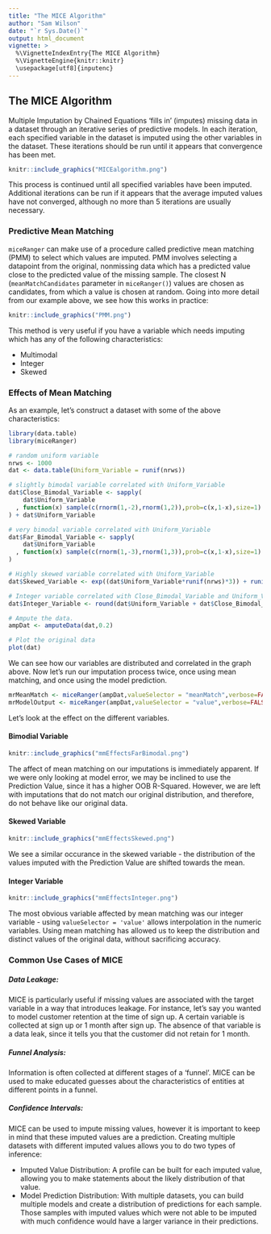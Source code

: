 ```yaml
---
title: "The MICE Algorithm"
author: "Sam Wilson"
date: "`r Sys.Date()`"
output: html_document
vignette: >
  %\VignetteIndexEntry{The MICE Algorithm}
  %\VignetteEngine{knitr::knitr}
  \usepackage[utf8]{inputenc}
---
```


## The MICE Algorithm
Multiple Imputation by Chained Equations 'fills in' (imputes) missing data in a dataset through an iterative series of predictive models. In each iteration, each specified variable in the dataset is imputed using the other variables in the dataset. These iterations should be run until it appears that convergence has been met.  

  

```r
knitr::include_graphics("MICEalgorithm.png")
```  

This process is continued until all specified variables have been imputed. Additional iterations can be run if it appears that the average imputed values have not converged, although no more than 5 iterations are usually necessary.


### Predictive Mean Matching
```miceRanger``` can make use of a procedure called predictive mean matching (PMM) to select which values are imputed. PMM involves selecting a datapoint from the original, nonmissing data which has a predicted value close to the predicted value of the missing sample. The closest N (```meanMatchCandidates``` parameter in ```miceRanger()```) values are chosen as candidates, from which a value is chosen at random. Going into more detail from our example above, we see how this works in practice:  

  
```r
knitr::include_graphics("PMM.png")
```  
  

This method is very useful if you have a variable which needs imputing which has any of the following characteristics:  

* Multimodal  
* Integer  
* Skewed  
  
### Effects of Mean Matching  
As an example, let's construct a dataset with some of the above characteristics:
```r
library(data.table)
library(miceRanger)

# random uniform variable
nrws <- 1000
dat <- data.table(Uniform_Variable = runif(nrws))

# slightly bimodal variable correlated with Uniform_Variable
dat$Close_Bimodal_Variable <- sapply(
    dat$Uniform_Variable
  , function(x) sample(c(rnorm(1,-2),rnorm(1,2)),prob=c(x,1-x),size=1)
) + dat$Uniform_Variable

# very bimodal variable correlated with Uniform_Variable
dat$Far_Bimodal_Variable <- sapply(
    dat$Uniform_Variable
  , function(x) sample(c(rnorm(1,-3),rnorm(1,3)),prob=c(x,1-x),size=1)
)

# Highly skewed variable correlated with Uniform_Variable
dat$Skewed_Variable <- exp((dat$Uniform_Variable*runif(nrws)*3)) + runif(nrws)*3

# Integer variable correlated with Close_Bimodal_Variable and Uniform_Variable
dat$Integer_Variable <- round(dat$Uniform_Variable + dat$Close_Bimodal_Variable/3 + runif(nrws)*2)

# Ampute the data.
ampDat <- amputeData(dat,0.2)

# Plot the original data
plot(dat)
```

We can see how our variables are distributed and correlated in the graph above. Now let's run our imputation process twice, once using mean matching, and once using the model prediction.  
```r
mrMeanMatch <- miceRanger(ampDat,valueSelector = "meanMatch",verbose=FALSE)
mrModelOutput <- miceRanger(ampDat,valueSelector = "value",verbose=FALSE)
```  

Let's look at the effect on the different variables.

#### Bimodial Variable

```r
knitr::include_graphics("mmEffectsFarBimodal.png")
```  

The affect of mean matching on our imputations is immediately apparent. If we were only looking at model error, we may be inclined to use the Prediction Value, since it has a higher OOB R-Squared. However, we are left with imputations that do not match our original distribution, and therefore, do not behave like our original data.  

#### Skewed Variable

```r
knitr::include_graphics("mmEffectsSkewed.png")
```  

We see a similar occurance in the skewed variable - the distribution of the values imputed with the Prediction Value are shifted towards the mean.

#### Integer Variable

```r
knitr::include_graphics("mmEffectsInteger.png")
```  

The most obvious variable affected by mean matching was our integer variable - using ```valueSelector = 'value'``` allows interpolation in the numeric variables. Using mean matching has allowed us to keep the distribution and distinct values of the original data, without sacrificing accuracy.  
  
### Common Use Cases of MICE  
##### **Data Leakage:**  
MICE is particularly useful if missing values are associated with the target variable in a way that introduces leakage. For instance, let's say you wanted to model customer retention at the time of sign up. A certain variable is collected at sign up or 1 month after sign up. The absence of that variable is a data leak, since it tells you that the customer did not retain for 1 month.

##### **Funnel Analysis:**  
Information is often collected at different stages of a 'funnel'. MICE can be used to make educated guesses about the characteristics of entities at different points in a funnel.  

##### **Confidence Intervals:**  
MICE can be used to impute missing values, however it is important to keep in mind that these imputed values are a prediction. Creating multiple datasets with different imputed values allows you to do two types of inference:  

* Imputed Value Distribution: A profile can be built for each imputed value, allowing you to make statements about the likely distribution of that value.  
* Model Prediction Distribution: With multiple datasets, you can build multiple models and create a distribution of predictions for each sample. Those samples with imputed values which were not able to be imputed with much confidence would have a larger variance in their predictions.  